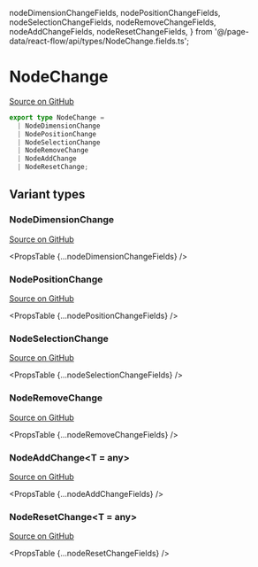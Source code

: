   nodeDimensionChangeFields,
  nodePositionChangeFields,
  nodeSelectionChangeFields,
  nodeRemoveChangeFields,
  nodeAddChangeFields,
  nodeResetChangeFields,
} from '@/page-data/react-flow/api/types/NodeChange.fields.ts';

# NodeChange

[Source on GitHub](https://github.com/wbkd/react-flow/blob/f919cb152dd5a92ec3b4d7e4568ffe099bc2af39/packages/react/src/types/changes.ts#L43)

```ts
export type NodeChange =
  | NodeDimensionChange
  | NodePositionChange
  | NodeSelectionChange
  | NodeRemoveChange
  | NodeAddChange
  | NodeResetChange;
```

## Variant types

### NodeDimensionChange

[Source on GitHub](https://github.com/wbkd/react-flow/blob/f919cb152dd5a92ec3b4d7e4568ffe099bc2af39/packages/react/src/types/changes.ts#L6)

<PropsTable {...nodeDimensionChangeFields} />

### NodePositionChange

[Source on GitHub](https://github.com/wbkd/react-flow/blob/f919cb152dd5a92ec3b4d7e4568ffe099bc2af39/packages/react/src/types/changes.ts#L14)

<PropsTable {...nodePositionChangeFields} />

### NodeSelectionChange

[Source on GitHub](https://github.com/wbkd/react-flow/blob/f919cb152dd5a92ec3b4d7e4568ffe099bc2af39/packages/react/src/types/changes.ts#L22)

<PropsTable {...nodeSelectionChangeFields} />

### NodeRemoveChange

[Source on GitHub](https://github.com/wbkd/react-flow/blob/f919cb152dd5a92ec3b4d7e4568ffe099bc2af39/packages/react/src/types/changes.ts#L28)

<PropsTable {...nodeRemoveChangeFields} />

### NodeAddChange&lt;T = any>

[Source on GitHub](https://github.com/wbkd/react-flow/blob/f919cb152dd5a92ec3b4d7e4568ffe099bc2af39/packages/react/src/types/changes.ts#L33)

<PropsTable {...nodeAddChangeFields} />

### NodeResetChange&lt;T = any>

[Source on GitHub](https://github.com/wbkd/react-flow/blob/f919cb152dd5a92ec3b4d7e4568ffe099bc2af39/packages/react/src/types/changes.ts#L38)

<PropsTable {...nodeResetChangeFields} />
